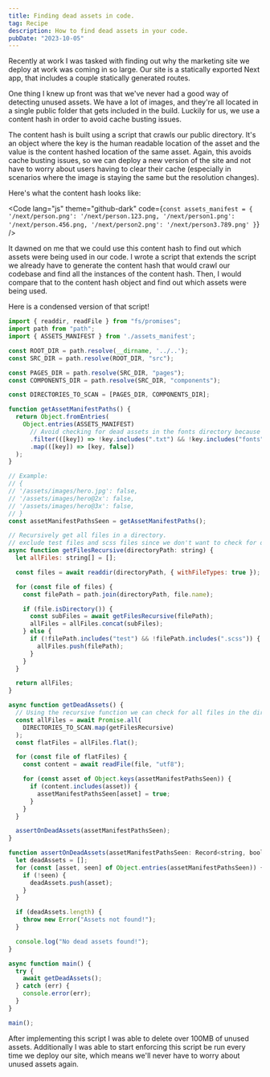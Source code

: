 ```yaml
---
title: Finding dead assets in code.
tag: Recipe
description: How to find dead assets in your code.
pubDate: "2023-10-05"
---
```



Recently at work I was tasked with finding out why the marketing site we deploy at work was coming in so large. Our site is a statically exported Next app, that includes a couple statically generated routes.

One thing I knew up front was that we've never had a good way of detecting unused assets. We have a lot of images, and they're all located in a single public folder that gets included in the build. Luckily for us, we use a content hash in order to avoid cache busting issues.

The content hash is built using a script that crawls our public directory. It's an object where the key is the human readable location of the asset and the value is the content hashed location of the same asset. Again, this avoids cache busting issues, so we can deploy a new version of the site and not have to worry about users having to clear their cache (especially in scenarios where the image is staying the same but the resolution changes).

Here's what the content hash looks like:

<Code
  lang="js"
  theme="github-dark"
  code={`const assets_manifest = {
  '/next/person.png': '/next/person.123.png,
  '/next/person1.png': '/next/person.456.png,
  '/next/person2.png': '/next/person3.789.png'
  }`}
/>

It dawned on me that we could use this content hash to find out which assets were being used in our code. I wrote a script that extends the script we already have to generate the content hash that would crawl our codebase and find all the instances of the content hash. Then, I would compare that to the content hash object and find out which assets were being used.

Here is a condensed version of that script!

```js
import { readdir, readFile } from "fs/promises";
import path from "path";
import { ASSETS_MANIFEST } from './assets_manifest';

const ROOT_DIR = path.resolve(__dirname, '../..');
const SRC_DIR = path.resolve(ROOT_DIR, "src");

const PAGES_DIR = path.resolve(SRC_DIR, "pages");
const COMPONENTS_DIR = path.resolve(SRC_DIR, "components");

const DIRECTORIES_TO_SCAN = [PAGES_DIR, COMPONENTS_DIR];

function getAssetManifestPaths() {
  return Object.fromEntries(
    Object.entries(ASSETS_MANIFEST)
      // Avoid checking for dead assets in the fonts directory because they're used in the CSS
      .filter(([key]) => !key.includes(".txt") && !key.includes("fonts"))
      .map(([key]) => [key, false])
  );
}

// Example:
// {
// '/assets/images/hero.jpg': false,
// '/assets/images/hero@2x': false,
// '/assets/images/hero@3x': false,
// }
const assetManifestPathsSeen = getAssetManifestPaths();

// Recursively get all files in a directory.
// exclude test files and scss files since we don't want to check for dead assets in those.
async function getFilesRecursive(directoryPath: string) {
  let allFiles: string[] = [];

  const files = await readdir(directoryPath, { withFileTypes: true });

  for (const file of files) {
    const filePath = path.join(directoryPath, file.name);

    if (file.isDirectory()) {
      const subFiles = await getFilesRecursive(filePath);
      allFiles = allFiles.concat(subFiles);
    } else {
      if (!filePath.includes("test") && !filePath.includes(".scss")) {
        allFiles.push(filePath);
      }
    }
  }

  return allFiles;
}

async function getDeadAssets() {
  // Using the recursive function we can check for all files in the directories we want to scan.
  const allFiles = await Promise.all(
    DIRECTORIES_TO_SCAN.map(getFilesRecursive)
  );
  const flatFiles = allFiles.flat();

  for (const file of flatFiles) {
    const content = await readFile(file, "utf8");

    for (const asset of Object.keys(assetManifestPathsSeen)) {
      if (content.includes(asset)) {
        assetManifestPathsSeen[asset] = true;
      }
    }
  }

  assertOnDeadAssets(assetManifestPathsSeen);
}

function assertOnDeadAssets(assetManifestPathsSeen: Record<string, boolean>) {
  let deadAssets = [];
  for (const [asset, seen] of Object.entries(assetManifestPathsSeen)) {
    if (!seen) {
      deadAssets.push(asset);
    }
  }

  if (deadAssets.length) {
    throw new Error("Assets not found!");
  }

  console.log("No dead assets found!");
}

async function main() {
  try {
    await getDeadAssets();
  } catch (err) {
    console.error(err);
  }
}

main();

```

After implementing this script I was able to delete over 100MB of unused assets. Additionally I was able to start enforcing this script be run every time we deploy our site, which means we'll never have to worry about unused assets again.
